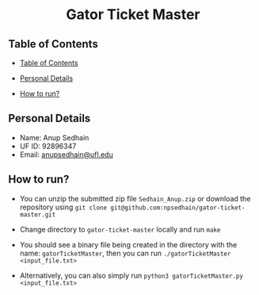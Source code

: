 
<h1  align="center">Gator Ticket Master</h1>



## Table of Contents



- [Table of Contents](#table-of-contents)

- [Personal Details](#personal-details)

- [How to run?](#how-to-run)




## Personal Details

- Name: Anup Sedhain
- UF ID: 92896347
- Email: anupsedhain@ufl.edu




## How to run?


- You can unzip the submitted zip file `Sedhain_Anup.zip` or download the repository using `git clone git@github.com:npsedhain/gator-ticket-master.git`

- Change directory to `gator-ticket-master` locally and run `make`

- You should see a binary file being created in the directory with the name: `gatorTicketMaster`, then you can run `./gatorTicketMaster <input_file.txt>`

- Alternatively, you can also simply run `python3 gatorTicketMaster.py <input_file.txt>`

